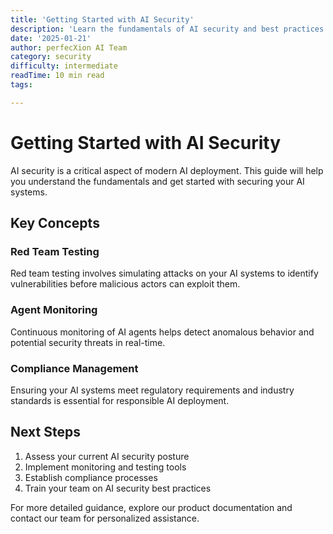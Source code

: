 ```yaml
---
title: 'Getting Started with AI Security'
description: 'Learn the fundamentals of AI security and best practices'
date: '2025-01-21'
author: perfecXion AI Team
category: security
difficulty: intermediate
readTime: 10 min read
tags:

---
```

# Getting Started with AI Security

AI security is a critical aspect of modern AI deployment. This guide will help you understand the fundamentals and get started with securing your AI systems.

## Key Concepts

### Red Team Testing
Red team testing involves simulating attacks on your AI systems to identify vulnerabilities before malicious actors can exploit them.

### Agent Monitoring
Continuous monitoring of AI agents helps detect anomalous behavior and potential security threats in real-time.

### Compliance Management
Ensuring your AI systems meet regulatory requirements and industry standards is essential for responsible AI deployment.

## Next Steps

1. Assess your current AI security posture
2. Implement monitoring and testing tools
3. Establish compliance processes
4. Train your team on AI security best practices

For more detailed guidance, explore our product documentation and contact our team for personalized assistance.
